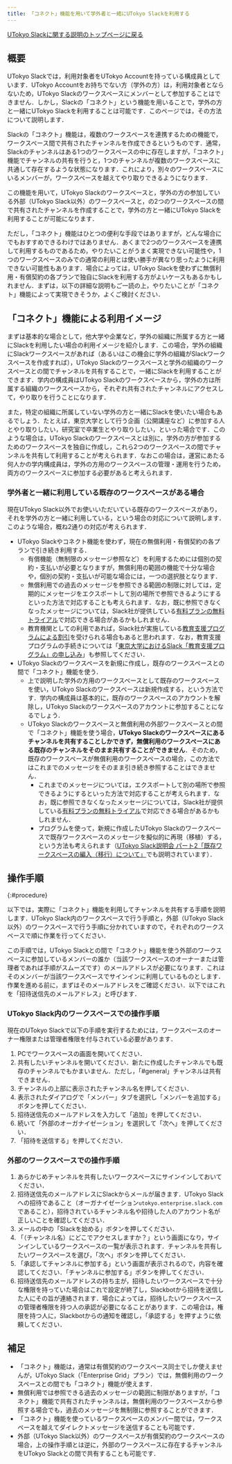 ```yaml
---
title: 「コネクト」機能を用いて学外者と一緒にUTokyo Slackを利用する
---
```



<SlackNewDesign />

[UTokyo Slackに関する説明のトップページに戻る](/slack/)

## 概要

UTokyo Slackでは，利用対象者をUTokyo Accountを持っている構成員としています．UTokyo Accountをお持ちでない方（学外の方）は，利用対象者とならないため，UTokyo Slackのワークスペースにメンバーとして参加することはできません．しかし，Slackの「コネクト」という機能を用いることで，学外の方と一緒にUTokyo Slackを利用することは可能です．このページでは，その方法について説明します．

Slackの「コネクト」機能は，複数のワークスペースを連携するための機能で，ワークスペース間で共有されたチャンネルを作成できるというものです．通常，Slackのチャンネルはある1つのワークスペースの中に存在しますが，「コネクト」機能でチャンネルの共有を行うと，1つのチャンネルが複数のワークスペースに共通して存在するような状態になります．これにより，別々のワークスペースにいるメンバーが，ワークスペースを越えてやり取りできるようになります．

この機能を用いて，UTokyo Slackのワークスペースと，学外の方の参加している外部（UTokyo Slack以外）のワークスペースと，の2つのワークスペースの間で共有されたチャンネルを作成することで，学外の方と一緒にUTokyo Slackを利用することが可能になります．

ただし，「コネクト」機能はひとつの便利な手段ではありますが，どんな場合にでもおすすめできるわけではありません．あくまで2つのワークスペースを連携して利用するものであるため，やりたいことがうまく実現できない可能性や，1つのワークスペースのみでの通常の利用とは使い勝手が異なり思ったように利用できない可能性もあります．場合によっては，UTokyo Slackを使わずに無償利用・有償契約の各プランで独自にSlackを利用する方がよいケースもあるかもしれません．まずは，以下の詳細な説明もご一読の上，やりたいことが「コネクト」機能によって実現できそうか，よくご検討ください．

## 「コネクト」機能による利用イメージ

まずは基本的な場合として，他大学や企業など，学外の組織に所属する方と一緒にSlackを利用したい場合の利用イメージを紹介します．この場合，学外の組織にSlackワークスペースがあれば（あるいはこの機会に学外の組織がSlackワークスペースを作成すれば），UTokyo Slackのワークスペースと学外の組織のワークスペースとの間でチャンネルを共有することで，一緒にSlackを利用することができます．学内の構成員はUTokyo Slackのワークスペースから，学外の方は所属する組織のワークスペースから，それぞれ共有されたチャンネルにアクセスして，やり取りを行うことになります．

また，特定の組織に所属していない学外の方と一緒にSlackを使いたい場合もあるでしょう．たとえば，東京大学として行う企画（公開講座など）に参加する人とやり取りしたい，研究室で卒業生とやり取りしたい，といった場合です．このような場合は，UTokyo Slackのワークスペースとは別に，学外の方が参加するためのワークスペースを独自に作成し，これら2つのワークスペースの間でチャンネルを共有して利用することが考えられます．なおこの場合は，運営にあたる何人かの学内構成員は，学外の方用のワークスペースの管理・運用を行うため，両方のワークスペースに参加する必要があると考えられます．

### 学外者と一緒に利用している既存のワークスペースがある場合

現在UTokyo Slack以外でお使いいただいている既存のワークスペースがあり，それを学外の方と一緒に利用している，という場合の対応について説明します．このような場合，概ね2通りの対応が考えられます．

- UTokyo Slackやコネクト機能を使わず，現在の無償利用・有償契約の各プランで引き続き利用する．
    - 有償機能（無制限のメッセージ参照など）を利用するためには個別の契約・支払いが必要となりますが，無償利用の範囲の機能で十分な場合や，個別の契約・支払いが可能な場合には，一つの選択肢となります．
    - 無償利用での過去のメッセージを参照できる範囲の制限に対しては，定期的にメッセージをエクスポートして別の場所で参照できるようにするといった方法で対応することも考えられます．なお，既に参照できなくなったメッセージについては，Slack社が提供している[有料プランの無料トライアル](https://slack.com/intl/ja-jp/help/articles/202878523)で対応できる場合があるかもしれません．
    - 教育機関としての利用であれば，Slack社が実施している[教育支援プログラムによる割引](https://slack.com/intl/ja-jp/help/articles/206646877)を受けられる場合もあると思われます．なお，教育支援プログラムの手続きについては「[東京大学におけるSlack「教育支援プログラム」の申し込み](../discount)」も参照してください．
- UTokyo Slackのワークスペースを新規に作成し，既存のワークスペースとの間で「コネクト」機能を使う．
    - 上で説明した学外の方用のワークスペースとして既存のワークスペースを使い，UTokyo Slackのワークスペースは新規作成する，という方法です．学内の構成員は基本的に，既存のワークスペースのアカウントを解除し，UTokyo Slackのワークスペースのアカウントに参加することになるでしょう．
    - UTokyo Slackのワークスペースと無償利用の外部ワークスペースとの間で「コネクト」機能を使う場合，**UTokyo Slackのワークスペースにあるチャンネルを共有することしかできず，無償利用のワークスペースにある既存のチャンネルをそのまま共有することができません**．そのため，既存のワークスペースが無償利用のワークスペースの場合，この方法ではこれまでのメッセージをそのまま引き続き参照することはできません．
        - これまでのメッセージについては，エクスポートして別の場所で参照できるようにするといった方法で対応することが考えられます．なお，既に参照できなくなったメッセージについては，Slack社が提供している[有料プランの無料トライアル](https://slack.com/intl/ja-jp/help/articles/202878523)で対応できる場合があるかもしれません．
        - プログラムを使って，新規に作成したUTokyo Slackのワークスペースで既存ワークスペースのメッセージを擬似的に再現（移植）する，という方法も考えられます（[UTokyo Slack説明会 パート2「既存ワークスペースの編入（移行）について」](/events/2022-slack/#part2)でも説明されています）．

## 操作手順
{:#procedure}

以下では，実際に「コネクト」機能を利用してチャンネルを共有する手順を説明します．UTokyo Slack内のワークスペースで行う手順と，外部（UTokyo Slack以外）のワークスペースで行う手順に分かれていますので，それぞれのワークスペースで順に作業を行ってください．

この手順では，UTokyo Slackとの間で「コネクト」機能を使う外部のワークスペースに参加しているメンバーの誰か（当該ワークスペースのオーナーまたは管理者であれば手順がスムーズです）のメールアドレスが必要になります．これはそのメンバーが当該ワークスペースでサインインに利用しているものとします．作業を進める前に，まずはそのメールアドレスをご確認ください．以下ではこれを「招待送信先のメールアドレス」と呼びます．

### UTokyo Slack内のワークスペースでの操作手順

現在のUTokyo Slackで以下の手順を実行するためには，ワークスペースのオーナー権限または管理者権限を付与されている必要があります．

1. PCでワークスペースの画面を開いてください．
1. 共有したいチャンネルを開いてください．新たに作成したチャンネルでも既存のチャンネルでもかまいません．ただし，「#general」チャンネルは共有できません．
1. チャンネルの上部に表示されたチャンネル名を押してください．
1. 表示されたダイアログで「メンバー」タブを選択し「メンバーを追加する」ボタンを押してください．
1. 招待送信先のメールアドレスを入力して「追加」を押してください．
1. 続いて「外部のオーガナイゼーション」を選択して「次へ」を押してください．
1. 「招待を送信する」を押してください．

### 外部のワークスペースでの操作手順

1. あらかじめチャンネルを共有したいワークスペースにサインインしておいてください．
1. 招待送信先のメールアドレスにSlackからメールが届きます．UTokyo Slackへの招待であること（オーガナイゼーション`utokyo.enterprise.slack.com`であること），招待されているチャンネル名や招待した人のアカウント名が正しいことを確認してください．
1. メールの中の「Slackを始める」ボタンを押してください．
1. 「（チャンネル名）にどこでアクセスしますか？」という画面になり，サインインしているワークスペースの一覧が表示されます．チャンネルを共有したいワークスペースを選び，「次へ」ボタンを押してください．
1. 「承認してチャンネルに参加する」という画面が表示されるので，内容を確認してください．「チャンネルに参加する」ボタンを押してください．
1. 招待送信先のメールアドレスの持ち主が，招待したいワークスペースで十分な権限を持っていた場合はこれで設定が終了し，Slackbotから招待を送信した人にその旨が連絡されます．場合によっては，招待したいワークスペースの管理者権限を持つ人の承認が必要になることがあります．この場合は，権限を持つ人に，Slackbotからの通知を確認し，「承認する」を押すように依頼してください．

## 補足

- 「コネクト」機能は，通常は有償契約のワークスペース同士でしか使えませんが，UTokyo Slack（「Enterprise Grid」プラン）では，無償利用のワークスペースとの間でも「コネクト」機能が使えます．
- 無償利用では参照できる過去のメッセージの範囲に制限がありますが，「コネクト」機能で共有されたチャンネルは，無償利用のワークスペースから参照する場合でも，過去のメッセージを無制限に参照することができます．
- 「コネクト」機能を使っているワークスペースのメンバー間では，ワークスペースを越えてダイレクトメッセージを送信することも可能です．
- 外部（UTokyo Slack以外）のワークスペースが有償契約のワークスペースの場合，上の操作手順とは逆に，外部のワークスペースに存在するチャンネルをUTokyo Slackとの間で共有することも可能です．
